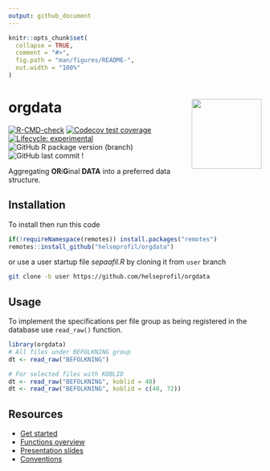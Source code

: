 ```yaml
---
output: github_document
---
```


<!-- README.md is generated from README.Rmd. Please edit that file -->

```r
knitr::opts_chunk$set(
  collapse = TRUE,
  comment = "#>",
  fig.path = "man/figures/README-",
  out.width = "100%"
)
```
# orgdata <img src='man/figures/logo.png' align="right" height="139" />

<!-- badges: start -->
[![R-CMD-check](https://github.com/helseprofil/orgdata/workflows/R-CMD-check/badge.svg)](https://github.com/helseprofil/orgdata/actions)
[![Codecov test coverage](https://codecov.io/gh/helseprofil/orgdata/branch/main/graph/badge.svg)](https://codecov.io/gh/helseprofil/orgdata?branch=main)
[![Lifecycle: experimental](https://img.shields.io/badge/lifecycle-experimental-orange.svg)](https://lifecycle.r-lib.org/articles/stages.html#experimental)
![GitHub R package version (branch)](https://img.shields.io/github/r-package/v/helseprofil/orgdata/master?label=release&logo=R)
![GitHub last commit](https://img.shields.io/github/last-commit/helseprofil/orgdata)
!
<!-- badges: end -->

Aggregating **OR**i**G**inal **DATA** into a preferred data structure.

## Installation

To install then run this code

```r
if(!requireNamespace(remotes)) install.packages("remotes")
remotes::install_github("helseprofil/orgdata")
```

or use a user startup file *sepaafil.R* by cloning it from `user` branch

```sh
git clone -b user https://github.com/helseprofil/orgdata
```


## Usage 

To implement the specifications per file group as being registered in 
the database use `read_raw()` function.  

```r
library(orgdata)
# All files under BEFOLKNING group
dt <- read_raw("BEFOLKNING")

# For selected files with KOBLID
dt <- read_raw("BEFOLKNING", koblid = 48)
dt <- read_raw("BEFOLKNING", koblid = c(48, 72))
```

## Resources

- [Get started](https://helseprofil.github.io/orgdata/articles/get-started.html)
- [Functions overview](https://helseprofil.github.io/orgdata/reference/index.html)
- [Presentation slides](https://ybkamaleri.github.io/slides/2021-08-24-orgdata/#1)
- [Conventions](https://github.com/helseprofil/orgdata/blob/main/dev/standard.org)
